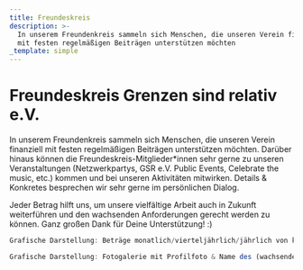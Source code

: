 ```yaml
---
title: Freundeskreis
description: >-
  In unserem Freundenkreis sammeln sich Menschen, die unseren Verein finanziell
  mit festen regelmäßigen Beiträgen unterstützen möchten
_template: simple
---
```



# Freundeskreis Grenzen sind relativ e.V.

In unserem Freundenkreis sammeln sich Menschen, die unseren Verein finanziell mit festen regelmäßigen Beiträgen unterstützen möchten. Darüber hinaus können die Freundeskreis-Mitglieder\*innen sehr gerne zu unseren Veranstaltungen (Netzwerkpartys, GSR e.V. Public Events, Celebrate the music, etc.) kommen und bei unseren Aktivitäten mitwirken. Details & Konkretes besprechen wir sehr gerne im persönlichen Dialog.

Jeder Betrag hilft uns, um unsere vielfältige Arbeit auch in Zukunft weiterführen und den wachsenden Anforderungen gerecht werden zu können. Ganz großen Dank für Deine Unterstützung! :)



```javascript
Grafische Darstellung: Beträge monatlich/vierteljährlich/jährlich von klein bis groß
```

```javascript
Grafische Darstellung: Fotogalerie mit Profilfoto & Name des (wachsenden Freundeskreises)
```
